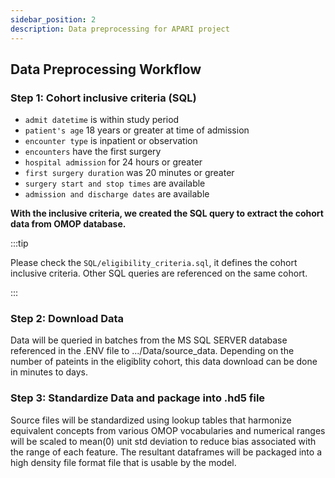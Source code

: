```yaml
---
sidebar_position: 2
description: Data preprocessing for APARI project
---
```



## Data Preprocessing Workflow

### Step 1: Cohort inclusive criteria (SQL)

* `admit datetime` is within study period
* `patient's age` 18 years or greater at time of admission
* `encounter type` is inpatient or observation
* `encounters` have the first surgery
* `hospital admission` for 24 hours or greater
* `first surgery duration` was 20 minutes or greater
* `surgery start and stop times` are available
* `admission and discharge dates` are available

**With the inclusive criteria, we created the SQL query to extract the cohort data from OMOP database.**

:::tip

Please check the `SQL/eligibility_criteria.sql`, it defines the cohort inclusive criteria. Other SQL queries are referenced on the same cohort.

:::


### Step 2: Download Data

Data will be queried in batches from the MS SQL SERVER database referenced in the .ENV file to .../Data/source_data. Depending on the number of pateints in the eligiblity cohort, this data download can be done in minutes to days.

### Step 3: Standardize Data and package into .hd5 file

Source files will be standardized using lookup tables that harmonize equivalent concepts from various OMOP vocabularies and numerical ranges will be scaled to mean(0) unit std deviation to reduce bias associated with the range of each feature. The resultant dataframes will be packaged into a high density file format file that is usable by the model.

